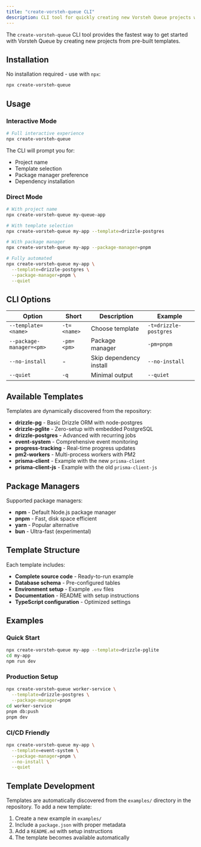 ```yaml
---
title: "create-vorsteh-queue CLI"
description: CLI tool for quickly creating new Vorsteh Queue projects with pre-configured templates.
---
```


The `create-vorsteh-queue` CLI tool provides the fastest way to get started with Vorsteh Queue by creating new projects from pre-built templates.

## Installation

No installation required - use with `npx`:

```bash
npx create-vorsteh-queue
```

## Usage

### Interactive Mode

```bash
# Full interactive experience
npx create-vorsteh-queue
```

The CLI will prompt you for:

- Project name
- Template selection
- Package manager preference
- Dependency installation

### Direct Mode

```bash
# With project name
npx create-vorsteh-queue my-queue-app

# With template selection
npx create-vorsteh-queue my-app --template=drizzle-postgres

# With package manager
npx create-vorsteh-queue my-app --package-manager=pnpm

# Fully automated
npx create-vorsteh-queue my-app \
  --template=drizzle-postgres \
  --package-manager=pnpm \
  --quiet
```

## CLI Options

| Option                   | Short       | Description             | Example               |
| ------------------------ | ----------- | ----------------------- | --------------------- |
| `--template=<name>`      | `-t=<name>` | Choose template         | `-t=drizzle-postgres` |
| `--package-manager=<pm>` | `-pm=<pm>`  | Package manager         | `-pm=pnpm`            |
| `--no-install`           | -           | Skip dependency install | `--no-install`        |
| `--quiet`                | `-q`        | Minimal output          | `--quiet`             |

## Available Templates

Templates are dynamically discovered from the repository:

- **drizzle-pg** - Basic Drizzle ORM with node-postgres
- **drizzle-pglite** - Zero-setup with embedded PostgreSQL
- **drizzle-postgres** - Advanced with recurring jobs
- **event-system** - Comprehensive event monitoring
- **progress-tracking** - Real-time progress updates
- **pm2-workers** - Multi-process workers with PM2
- **prisma-client** - Example with the new `prisma-client`
- **prisma-client-js** - Example with the old `prisma-client-js`

## Package Managers

Supported package managers:

- **npm** - Default Node.js package manager
- **pnpm** - Fast, disk space efficient
- **yarn** - Popular alternative
- **bun** - Ultra-fast (experimental)

## Template Structure

Each template includes:

- **Complete source code** - Ready-to-run example
- **Database schema** - Pre-configured tables
- **Environment setup** - Example `.env` files
- **Documentation** - README with setup instructions
- **TypeScript configuration** - Optimized settings

## Examples

### Quick Start

```bash
npx create-vorsteh-queue my-app --template=drizzle-pglite
cd my-app
npm run dev
```

### Production Setup

```bash
npx create-vorsteh-queue worker-service \
  --template=drizzle-postgres \
  --package-manager=pnpm
cd worker-service
pnpm db:push
pnpm dev
```

### CI/CD Friendly

```bash
npx create-vorsteh-queue my-app \
  --template=event-system \
  --package-manager=pnpm \
  --no-install \
  --quiet
```

## Template Development

Templates are automatically discovered from the `examples/` directory in the repository. To add a new template:

1. Create a new example in `examples/`
2. Include a `package.json` with proper metadata
3. Add a `README.md` with setup instructions
4. The template becomes available automatically
